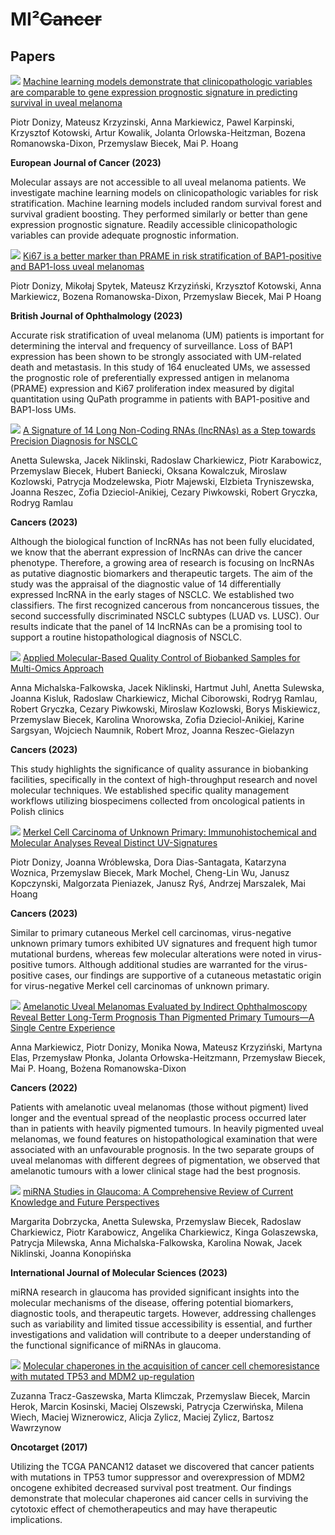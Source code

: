 # MI²~~Cancer~~ {-}

<h2 id="removeme">Papers</h2>
<script>
document.querySelector("h2").style.visibility='hidden'
document.querySelector("h2").style.height='0px'

document.body.classList.add("two-columns")
document.querySelector(".page-inner section > *:first-child").classList.remove("level1")
document.querySelector(".page-inner section > *:first-child").classList.add("level2")
document.querySelector(".page-inner section > *:first-child").classList.add("two-columns-layout")
</script>

<div>
<img src="images/paper-ejc.jpg">
<a href="https://www.sciencedirect.com/science/article/pii/S0959804922004658">Machine learning models demonstrate that clinicopathologic variables are comparable to gene expression prognostic signature in predicting survival in uveal melanoma</a>
<p>Piotr Donizy, Mateusz Krzyzinski, Anna Markiewicz, Pawel Karpinski, Krzysztof Kotowski, Artur Kowalik, Jolanta Orlowska-Heitzman, Bozena Romanowska-Dixon, Przemyslaw Biecek, Mai P. Hoang </p>
<p><strong>European Journal of Cancer (2023)</strong></p>

Molecular assays are not accessible to all uveal melanoma patients. We investigate machine learning models on clinicopathologic variables for risk stratification. Machine learning models included random survival forest and survival gradient boosting. They performed similarly or better than gene expression prognostic signature. Readily accessible clinicopathologic variables can provide adequate prognostic information.
</div>


<div>
<img src="images/paper-Ki67.png">
<a href="https://bjo.bmj.com/content/early/2023/09/21/bjo-2023-323816.abstract">Ki67 is a better marker than PRAME in risk stratification of BAP1-positive and BAP1-loss uveal melanomas</a>
<p> Piotr Donizy, Mikołaj Spytek, Mateusz Krzyziński, Krzysztof Kotowski, Anna Markiewicz, Bozena Romanowska-Dixon, Przemyslaw Biecek, Mai P Hoang</p>
<p><strong>British Journal of Ophthalmology (2023)</strong></p>
Accurate risk stratification of uveal melanoma (UM) patients is important for determining the interval and frequency of surveillance. Loss of BAP1 expression has been shown to be strongly associated with UM-related death and metastasis.
In this study of 164 enucleated UMs, we assessed the prognostic role of preferentially expressed antigen in melanoma (PRAME) expression and Ki67 proliferation index measured by digital quantitation using QuPath programme in patients with BAP1-positive and BAP1-loss UMs.
</div>


<div>
<img src="images/paper-signature.png">
<a href="https://www.mdpi.com/2072-6694/14/2/439">A Signature of 14 Long Non-Coding RNAs (lncRNAs) as a Step towards Precision Diagnosis for NSCLC</a>
<p>Anetta Sulewska, Jacek Niklinski, Radoslaw Charkiewicz, Piotr Karabowicz, Przemyslaw Biecek, Hubert Baniecki, Oksana Kowalczuk, Miroslaw Kozlowski, Patrycja Modzelewska, Piotr Majewski, Elzbieta Tryniszewska, Joanna Reszec, Zofia Dzieciol-Anikiej, Cezary Piwkowski, Robert Gryczka, Rodryg Ramlau </p>
<p><strong>Cancers (2023)</strong></p>
Although the biological function of lncRNAs has not been fully elucidated, we know that the aberrant expression of lncRNAs can drive the cancer phenotype. Therefore, a growing area of research is focusing on lncRNAs as putative diagnostic biomarkers and therapeutic targets. The aim of the study was the appraisal of the diagnostic value of 14 differentially expressed lncRNA in the early stages of NSCLC. We established two classifiers. The first recognized cancerous from noncancerous tissues, the second successfully discriminated NSCLC subtypes (LUAD vs. LUSC). Our results indicate that the panel of 14 lncRNAs can be a promising tool to support a routine histopathological diagnosis of NSCLC.
</div>





<div>
<img src="images/paper-applied.png">
<a href="https://www.mdpi.com/2072-6694/15/14/3742">Applied Molecular-Based Quality Control of Biobanked Samples for Multi-Omics Approach</a>
<p>Anna Michalska-Falkowska, Jacek Niklinski, Hartmut Juhl, Anetta Sulewska, Joanna Kisluk, Radoslaw Charkiewicz, Michal Ciborowski, Rodryg Ramlau, Robert Gryczka, Cezary Piwkowski, Miroslaw Kozlowski, Borys Miskiewicz, Przemyslaw Biecek, Karolina Wnorowska, Zofia Dzieciol-Anikiej, Karine Sargsyan, Wojciech Naumnik, Robert Mroz, Joanna Reszec-Gielazyn</p>
<p><strong>Cancers (2023)</strong></p>
This study highlights the significance of quality assurance in biobanking facilities, specifically in the context of high-throughput research and novel molecular techniques. We established specific quality management workflows utilizing biospecimens collected from oncological patients in Polish clinics
</div>

<div>
<img src="images/paper-merkel.png">
<a href="https://www.mdpi.com/2072-6694/13/7/1621">Merkel Cell Carcinoma of Unknown Primary: Immunohistochemical and Molecular Analyses Reveal Distinct UV-Signatures</a>
<p>Piotr Donizy, Joanna Wróblewska, Dora Dias-Santagata, Katarzyna Woznica, Przemyslaw Biecek, Mark Mochel, Cheng-Lin Wu, Janusz Kopczynski, Malgorzata Pieniazek, Janusz Ryś, Andrzej Marszalek, Mai Hoang</p>
<p><strong>Cancers (2023)</strong></p>
Similar to primary cutaneous Merkel cell carcinomas, virus-negative unknown primary tumors exhibited UV signatures and frequent high tumor mutational burdens, whereas few molecular alterations were noted in virus-positive tumors. Although additional studies are warranted for the virus-positive cases, our findings are supportive of a cutaneous metastatic origin for virus-negative Merkel cell carcinomas of unknown primary.
</div>






<div>
<img src="images/paper-amelanotic.png">
<a href="https://www.mdpi.com/2072-6694/14/11/2753">Amelanotic Uveal Melanomas Evaluated by Indirect Ophthalmoscopy Reveal Better Long-Term Prognosis Than Pigmented Primary Tumours—A Single Centre Experience</a>
<p>Anna Markiewicz, Piotr Donizy, Monika Nowa, Mateusz Krzyziński, Martyna Elas, Przemysław Płonka, Jolanta Orłowska-Heitzmann, Przemysław Biecek, Mai P. Hoang, Bożena Romanowska-Dixon</p>
<p><strong>Cancers (2022)</strong></p>
Patients with amelanotic uveal melanomas (those without pigment) lived longer and the eventual spread of the neoplastic process occurred later than in patients with heavily pigmented tumours. In heavily pigmented uveal melanomas, we found features on histopathological examination that were associated with an unfavourable prognosis. In the two separate groups of uveal melanomas with different degrees of pigmentation, we observed that amelanotic tumours with a lower clinical stage had the best prognosis.
</div>




<div>
<img src="images/paper-miRNA.png">
<a href="https://www.mdpi.com/1422-0067/24/19/14699">miRNA Studies in Glaucoma: A Comprehensive Review of Current Knowledge and Future Perspectives</a>
<p>Margarita Dobrzycka, Anetta Sulewska, Przemyslaw Biecek, Radoslaw Charkiewicz, Piotr Karabowicz, Angelika Charkiewicz, Kinga Golaszewska, Patrycja Milewska, Anna Michalska-Falkowska, Karolina Nowak, Jacek Niklinski, Joanna Konopińska </p>
<p><strong>International Journal of Molecular Sciences (2023)</strong></p>
miRNA research in glaucoma has provided significant insights into the molecular mechanisms of the disease, offering potential biomarkers, diagnostic tools, and therapeutic targets. However, addressing challenges such as variability and limited tissue accessibility is essential, and further investigations and validation will contribute to a deeper understanding of the functional significance of miRNAs in glaucoma.
</div>


<div>
<img src="images/paper-oncotarget.png">
<a href="https://www.ncbi.nlm.nih.gov/pmc/articles/PMC5669876/">Molecular chaperones in the acquisition of cancer cell chemoresistance with mutated TP53 and MDM2 up-regulation</a>
<p>Zuzanna Tracz-Gaszewska, Marta Klimczak, Przemyslaw Biecek, Marcin Herok, Marcin Kosinski, Maciej Olszewski, Patrycja Czerwińska, Milena Wiech, Maciej Wiznerowicz, Alicja Zylicz, Maciej Zylicz, Bartosz Wawrzynow </p>
<p><strong>Oncotarget (2017)</strong></p>
Utilizing the TCGA PANCAN12 dataset we discovered that cancer patients with mutations in TP53 tumor suppressor and overexpression of MDM2 oncogene exhibited decreased survival post treatment.  Our findings demonstrate that molecular chaperones aid cancer cells in surviving the cytotoxic effect of chemotherapeutics and may have therapeutic implications.
</div>


